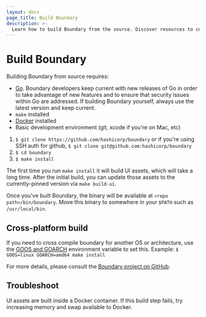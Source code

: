 ```yaml
---
layout: docs
page_title: Build Boundary
description: >-
  Learn how to build Boundary from the source. Discover resources to compile a cross-platform build and troubleshoot UI assets.
---
```


# Build Boundary

Building Boundary from source requires:

- [Go](https://golang.org/dl/). Boundary developers keep current with new
  releases of Go in order to take advantage of new features and to ensure that
  security issues within Go are addressed. If building Boundary yourself, always
  use the latest version and keep current.
- `make` installed
- [Docker](https://docs.docker.com/get-docker/) installed
- Basic development environment (git, xcode if you're on Mac, etc)

1. `$ git clone https://github.com/hashicorp/boundary` or if you're using SSH auth for
   github, `$ git clone git@github.com:hashicorp/boundary`
2. `$ cd boundary`
3. `$ make install`

The first time you run `make install` it will build UI assets, which will take a
long time. After the initial build, you can update those assets to the
currently-pinned version via `make build-ui`.

Once you've built Boundary, the binary will be available at `<repo path>/bin/boundary`. Move this
binary to somewhere in your `$PATH` such as `/usr/local/bin`.

## Cross-platform build

If you need to cross compile boundary for another OS or architecture, use the [GOOS and GOARCH](https://github.com/hashicorp/boundary/blob/master/scripts/build.sh#L26)
environment variable to set this. Example: `$ GOOS=linux GOARCH=amd64 make install`

For more details, please consult the [Boundary project on GitHub](https://github.com/hashicorp/boundary#build-and-start-boundary-in-dev-mode).

## Troubleshoot

UI assets are built inside a Docker container. If this build step fails, try
increasing memory and swap available to Docker.

